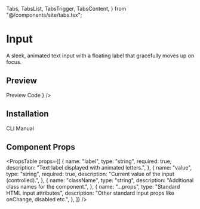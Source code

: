   Tabs,
  TabsList,
  TabsTrigger,
  TabsContent,
} from "@/components/site/tabs.tsx";


# Input

A sleek, animated text input with a floating label that gracefully moves up on focus.

## Preview

<Tabs defaultValue="preview" className="">
  <TabsList>
    <TabsTrigger value="preview">Preview</TabsTrigger>
    <TabsTrigger value="code">Code</TabsTrigger>
  </TabsList>
  <TabsContent value="preview">
    <ComponentRenderer component={<InputPreview />} />
  </TabsContent>
  <TabsContent value="code">
    <CodeBlock filePath="src/app/docs/input/input-preview.tsx" />
  </TabsContent>
</Tabs>

## Installation

<Tabs defaultValue="cli" className="">
  <TabsList>
    <TabsTrigger value="cli">CLI</TabsTrigger>
    <TabsTrigger value="manual">Manual</TabsTrigger>
  </TabsList>
  <TabsContent value="cli">
    <Cli command={`add "https://ui.rechesoares.com/registry/input.json"`} />
  </TabsContent>

  <TabsContent value="manual">
    <CodeBlock filePath="src/components/core/input.tsx" />
  </TabsContent>
</Tabs>

## Component Props

<PropsTable
  props={[
    {
      name: "label",
      type: "string",
      required: true,
      description: "Text label displayed with animated letters.",
    },
    {
      name: "value",
      type: "string",
      required: true,
      description: "Current value of the input (controlled).",
    },
    {
      name: "className",
      type: "string",
      description: "Additional class names for the component.",
    },
    {
      name: "...props",
      type: "Standard HTML input attributes",
      description: "Other standard input props like onChange, disabled etc.",
    },
  ]}
/>

